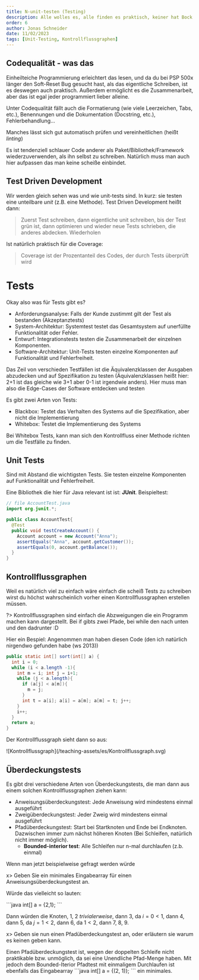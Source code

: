 ```yaml
---
title: N-unit-testen (Testing)
description: Alle wolles es, alle finden es praktisch, keiner hat Bock drauf => Unit Tests
order: 6
author: Jonas Schneider
date: 11/02/2023
tags: [Unit-Testing, Kontrollflussgraphen]
---
```


## Codequalität - was das

Einheilteiche Programmierung erleichtert das lesen, und da du bei PSP 500x länger den Soft-Reset Bug gesucht hast, als das eigentliche Schreiben, ist es deswegen auch praktisch.
Außerdem ermöglicht es die Zusammenarbeit, aber das ist egal jeder programmiert lieber alleine.

Unter Codequalität fällt auch die Formatierung (wie viele Leerzeichen, Tabs, etc.), Benennungen und die Dokumentation (Docstring, etc.), Fehlerbehandlung...

Manches lässt sich gut automatisch prüfen und vereinheitlichen (heißt _linting_)

Es ist tendenziell schlauer Code anderer als Paket/Bibliothek/Framework wiederzuverwenden, als ihn selbst zu schreiben. Natürlich muss man auch hier aufpassen das man keine scheiße einbindet.

## Test Driven Development

Wir werden gleich sehen was und wie unit-tests sind. In kurz: sie testen eine unteilbare _unit_ (z.B. eine Methode).
Test Driven Development heißt dann:

> Zuerst Test schreiben, dann eigentliche unit schreiben, bis der Test grün ist, dann optimieren und wieder neue Tests schrieben, die anderes abdecken. Wiederholen

Ist natürlich praktisch für die Coverage:

> Coverage ist der Prozentanteil des Codes, der durch Tests überprüft wird

# Tests

Okay also was für Tests gibt es?

- Anforderungsanalyse: Falls der Kunde zustimmt gilt der Test als bestanden (Akzeptanztests)
- System-Architektur: Systemtest testet das Gesamtsystem auf unerfüllte Funktionalität oder Fehler.
- Entwurf: Integrationstests testen die Zusammenarbeit der einzelnen Komponenten.
- Software-Architektur: Unit-Tests testen einzelne Komponenten auf Funktionalität und Fehlerfreiheit.

Das Zeil von verschieden Testfällen ist die Äquivalenzklassen der Ausgaben abzudecken und auf Spezifikation zu testen
(Äquivalenzklassen heißt hier: 2+1 ist das gleiche wie 3+1 aber 0-1 ist irgendwie anders). Hier muss man also die Edge-Cases der Software entdecken und testen

Es gibt zwei Arten von Tests:

- Blackbox: Testet das Verhalten des Systems auf die Spezifikation, aber nicht die Implementierung
- Whitebox: Testet die Implementierung des Systems

Bei Whitebox Tests, kann man sich den Kontrollfluss einer Methode richten um die Testfälle zu finden.

## Unit Tests

Sind mit Abstand die wichtigsten Tests. Sie testen einzelne Komponenten auf Funktionalität und Fehlerfreiheit.

Eine Bibliothek die hier für Java relevant ist ist: **JUnit**. Beispieltest:

```java showLineNumbers
// file AccountTest.java
import org.junit.*;

public class AccountTest{
  @Test
  public void testCreateAccount() {
    Account account = new Account("Anna");
    assertEquals("Anna", account.getCustomer());
    assertEquals(0, account.getBalance());
  }
}
```

## Kontrollflussgraphen

Weil es natürlich viel zu einfach wäre einfach die scheiß Tests zu schreiben wirst du höchst wahrscheinlich vorher einen Kontrollflussgraphen erstellen müssen.

?> Kontrollflussgraphen sind einfach die Abzweigungen die ein Programm machen kann dargestellt. Bei if gibts zwei Pfade, bei while den nach unten und den dadrunter :D

Hier ein Bespiel: Angenommen man haben diesen Code (den ich natürlich nirgendwo gefunden habe (ws 2013))

```java showLineNumbers
public static int[] sort(int[] a) {
  int i = 0;
  while (i < a.length -1){
    int m = i; int j = i+1;
    while (j < a.length){
      if (a[j] < a[m]){
        m = j;
      }
      int t = a[i]; a[i] = a[m]; a[m] = t; j++;
    }
    i++;
  }
  return a;
}
```

Der Kontrollflussgraph sieht dann so aus:

<Spoiler blur="16">
  <div className="center">
    ![Kontrollflussgraph](/teaching-assets/es/Kontrollflussgraph.svg)
  </div>
</Spoiler>

## Überdeckungstests

Es gibt drei verschiedene Arten von Überdeckungstests, die man dann aus einem solchen Kontrollflussgraphen ziehen kann:

- Anweisungsüberdeckungstest: Jede Anweisung wird mindestens einmal ausgeführt
- Zweigüberdeckungstest: Jeder Zweig wird mindestens einmal ausgeführt
- Pfadüberdeckungstest: Start bei Startknoten und Ende bei Endknoten. Dazwischen immer zum nächst höheren Knoten (Bei Schleifen, natürlich nicht immer möglich).
  - **Bounded-interior test**: Alle Schleifen nur n-mal durchlaufen (z.b. einmal)

Wenn man jetzt beispielweise gefragt werden würde

x> Geben Sie ein minimales Eingabearray für einen Anweisungsüberdeckungstest an.

Würde das vielleicht so lauten:

<Spoiler>
  ```java
  int[] a = {2,1};
  ```

Dann würden die Knoten, 1, 2 _trivialerweise_, dann 3, da $i=0 < 1$, dann 4, dann 5, da $j=1 < 2$, dann 6, da $1 < 2$, dann 7, 8, 9.

</Spoiler>

x> Geben sie nun einen Pfadüberdeckungstest an, oder erläutern sie warum es keinen geben kann.

<Spoiler>
  Einen Pfadüberdeckungstest ist, wegen der doppelten Schleife nicht praktikable
  bzw. unmöglich, da sei eine Unendliche Pfad-Menge haben. Mit jedoch dem
  Bounded-Iterior Pfadtest mit einmaligem Durchlaufen ist ebenfalls das
  Eingabearray ```java int[] a = {(2, 1)}; ``` ein minimales.
</Spoiler>
